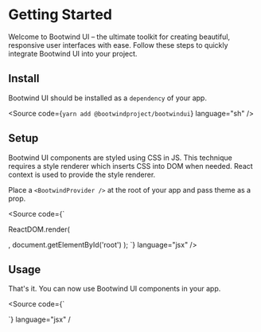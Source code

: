 
<Meta title="Get Started" />

# Getting Started

Welcome to Bootwind UI – the ultimate toolkit for creating beautiful, responsive user interfaces with ease. Follow these steps to quickly integrate Bootwind UI into your project.

## **Install**

Bootwind UI should be installed as a `dependency` of your app.

<Source
  code={`
yarn add @bootwindproject/bootwindui
`}
  language="sh"
/>

## **Setup**

Bootwind UI components are styled using CSS in JS. This technique requires a style renderer which inserts CSS into DOM when needed. React context is used to provide the style renderer.

Place a `<BootwindProvider />` at the root of your app and pass theme as a prop.

<Source
  code={`


ReactDOM.render(

<BootwindProvider>
  <App />
</BootwindProvider>
, document.getElementById('root') ); `} language="jsx" />

## **Usage**

That's it. You can now use Bootwind UI components in your app.

<Source
  code={`

`} language="jsx" /

>
